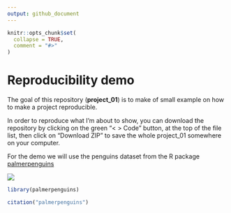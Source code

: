 ```yaml
---
output: github_document
---
```


<!-- README.md is generated from README.Rmd. Please edit that file -->

```r
knitr::opts_chunk$set(
  collapse = TRUE,
  comment = "#>"
)
```

# Reproducibility demo

<!-- badges: start -->
<!-- badges: end -->

The goal of this repository (**project_01**) is to make of small example on how to make a project reproducible.

In order to reproduce what I'm about to show, you can download the repository by clicking on the green "< > Code" button,
at the top of the file list, then click on "Download ZIP" to save the whole project_01 somewhere on your computer.

For the demo we will use the penguins dataset from the R package [palmerpenguins](https://allisonhorst.github.io/palmerpenguins/)

![](https://allisonhorst.github.io/palmerpenguins/logo.png) 

```r
library(palmerpenguins)
```

```r
citation("palmerpenguins")
```
